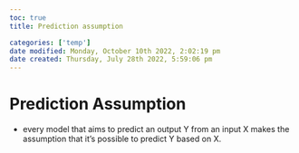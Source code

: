 ```yaml
---
toc: true
title: Prediction assumption

categories: ['temp']
date modified: Monday, October 10th 2022, 2:02:19 pm
date created: Thursday, July 28th 2022, 5:59:06 pm
---
```


# Prediction Assumption
- every model that aims to predict an output Y from an input X makes the assumption that it's possible to predict Y based on X.
  



